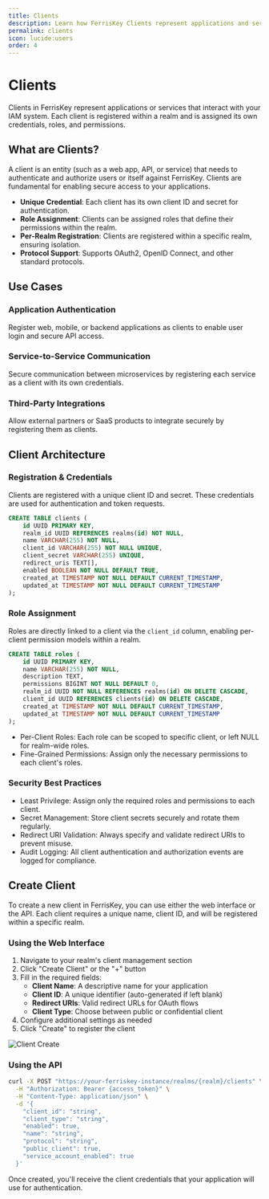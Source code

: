 ```yaml
---
title: Clients
description: Learn how FerrisKey Clients represent applications and services that integrate with your IAM environment.
permalink: clients
icon: lucide:users
order: 4
---
```


# Clients

Clients in FerrisKey represent applications or services that interact with your IAM system.
Each client is registered within a realm and is assigned its own credentials, roles, and permissions.

## What are Clients?

A client is an entity (such as a web app, API, or service) that needs to authenticate and authorize users or itself against FerrisKey. Clients are fundamental for enabling secure access to your applications.

- **Unique Credential**: Each client has its own client ID and secret for authentication.
- **Role Assignment**: Clients can be assigned roles that define their permissions within the realm.
- **Per-Realm Registration**: Clients are registered within a specific realm, ensuring isolation.
- **Protocol Support**: Supports OAuth2, OpenID Connect, and other standard protocols.


## Use Cases

### Application Authentication
Register web, mobile, or backend applications as clients to enable user login and secure API access.

### Service-to-Service Communication
Secure communication between microservices by registering each service as a client with its own credentials.

### Third-Party Integrations
Allow external partners or SaaS products to integrate securely by registering them as clients.


## Client Architecture


### Registration & Credentials

Clients are registered with a unique client ID and secret. These credentials are used for authentication and token requests.

```sql
CREATE TABLE clients (
    id UUID PRIMARY KEY,
    realm_id UUID REFERENCES realms(id) NOT NULL,
    name VARCHAR(255) NOT NULL,
    client_id VARCHAR(255) NOT NULL UNIQUE,
    client_secret VARCHAR(255) UNIQUE,
    redirect_uris TEXT[],
    enabled BOOLEAN NOT NULL DEFAULT TRUE,
    created_at TIMESTAMP NOT NULL DEFAULT CURRENT_TIMESTAMP,
    updated_at TIMESTAMP NOT NULL DEFAULT CURRENT_TIMESTAMP
);
```

### Role Assignment

Roles are directly linked to a client via the `client_id` column, enabling per-client permission models within a realm.

```sql
CREATE TABLE roles (
    id UUID PRIMARY KEY,
    name VARCHAR(255) NOT NULL,
    description TEXT,
    permissions BIGINT NOT NULL DEFAULT 0,
    realm_id UUID NOT NULL REFERENCES realms(id) ON DELETE CASCADE,
    client_id UUID REFERENCES clients(id) ON DELETE CASCADE,
    created_at TIMESTAMP NOT NULL DEFAULT CURRENT_TIMESTAMP,
    updated_at TIMESTAMP NOT NULL DEFAULT CURRENT_TIMESTAMP
);
```

- Per-Client Roles: Each role can be scoped to specific client, or left NULL for realm-wide roles.
- Fine-Grained Permissions: Assign only the necessary permissions to each client's roles.

### Security Best Practices

- Least Privilege: Assign only the required roles and permissions to each client.
- Secret Management: Store client secrets securely and rotate them regularly.
- Redirect URI Validation: Always specify and validate redirect URIs to prevent misuse.
- Audit Logging: All client authentication and authorization events are logged for compliance.


## Create Client

To create a new client in FerrisKey, you can use either the web interface or the API. Each client requires a unique name, client ID, and will be registered within a specific realm.

### Using the Web Interface

1. Navigate to your realm's client management section
2. Click "Create Client" or the "+" button
3. Fill in the required fields:
   - **Client Name**: A descriptive name for your application
   - **Client ID**: A unique identifier (auto-generated if left blank)
   - **Redirect URIs**: Valid redirect URLs for OAuth flows
   - **Client Type**: Choose between public or confidential client
4. Configure additional settings as needed
5. Click "Create" to register the client

![Client Create](/docs/client_create.png)

### Using the API

```bash
curl -X POST "https://your-ferriskey-instance/realms/{realm}/clients" \
  -H "Authorization: Bearer {access_token}" \
  -H "Content-Type: application/json" \
  -d '{
    "client_id": "string",
    "client_type": "string",
    "enabled": true,
    "name": "string",
    "protocol": "string",
    "public_client": true,
    "service_account_enabled": true
  }'
```

Once created, you'll receive the client credentials that your application will use for authentication.
